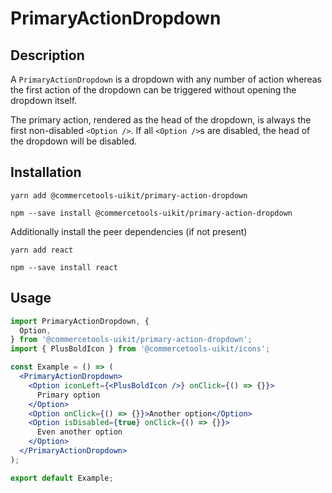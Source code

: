 

<Meta of={PrimaryActionDropdownStories} />

# PrimaryActionDropdown

## Description

A `PrimaryActionDropdown` is a dropdown with any number of action whereas the first action of the dropdown can be triggered without opening the dropdown
itself.

The primary action, rendered as the head of the dropdown, is always the first non-disabled `<Option />`. If all `<Option />`s are disabled, the head of the
dropdown will be disabled.

## Installation

```
yarn add @commercetools-uikit/primary-action-dropdown
```

```
npm --save install @commercetools-uikit/primary-action-dropdown
```

Additionally install the peer dependencies (if not present)

```
yarn add react
```

```
npm --save install react
```

## Usage

```jsx
import PrimaryActionDropdown, {
  Option,
} from '@commercetools-uikit/primary-action-dropdown';
import { PlusBoldIcon } from '@commercetools-uikit/icons';

const Example = () => (
  <PrimaryActionDropdown>
    <Option iconLeft={<PlusBoldIcon />} onClick={() => {}}>
      Primary option
    </Option>
    <Option onClick={() => {}}>Another option</Option>
    <Option isDisabled={true} onClick={() => {}}>
      Even another option
    </Option>
  </PrimaryActionDropdown>
);

export default Example;
```

<Canvas of={PrimaryActionDropdownStories.Default} />
